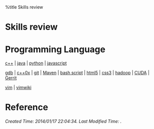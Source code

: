 %title Skills review 

<h1 class="justcenter"> Skills review </h1>

= Programming Language =

[[c++]] | [[java]] | [[python]] | [[javascript]]

[[gdb]] | [[c++0x]] | [[git]] | [[Maven]] | [[bash script]] | [[html5]] | [[css3]] | [[hadoop]] | [[CUDA]] | [[Gerrit]]

[[vim]] | [[vimwiki]]


= Reference =

<h6 class="timestamp"> Created Time: 2014/01/17 22:04:34.      Last Modified Time:  . </h6>

